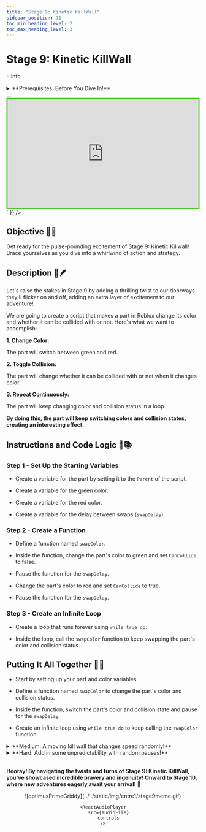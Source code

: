 ```yaml
---
title: "Stage 9: Kinetic KillWall"
sidebar_position: 11
toc_min_heading_level: 2
toc_max_heading_level: 3
---
```



# Stage 9: Kinetic KillWall

:::info
<details style={{border:'none'}}>
    <summary>**Prerequisites: Before You Dive In!**</summary>

    Prepare yourselves for the next adventure! Before embarking on Stage 9's thrilling journey through the Kinetic KillwWall, ensure you've conquered the following challenges:

    **1. Intro**

    Begin your journey into the world of obstacles and challenges.

    **2. Setup**

    Lay the groundwork for your adventure by preparing your environment.

    **3. Stage 1: Ascending Walls**

    Scale towering walls to reach new heights.

    **4. Stage 2: Sphere Stairs**

    Navigate a staircase of spheres to advance.

    **5. Stage 3: Plank Walkway**

    Traverse a precarious path made of planks.

    **6. Stage 4: KillBrick Path**

    Brave a path littered with deadly obstacles.

    **7. Stage 5: Fireball Footpath**

    Dodge fireballs as you make your way forward.

    **8. Stage 6: Military Minefield**

    Navigate through a field of hidden dangers.

    **9. Stage 7: Rolling Rocks**

    Evade rolling boulders as you progress.

    **10. Stage 8: Spinning KillBricks**

    Conquer platforms while avoiding spinning obstacles.

    **Once you've triumphed over these trials, you'll be ready to face the Kinetic KillWall head-on!🚀🌟**
</details>
:::

<br  />

<div dangerouslySetInnerHTML={{
  __html: `
    <div style="padding:56.25% 0 0 0;position:relative;border:3px solid #47c621;">
      <iframe src="https://player.vimeo.com/video/952507588?h=f094da8ef1" frameborder="0" allow="autoplay; fullscreen; picture-in-picture; clipboard-write" style="position:absolute;top:0;left:0;width:100%;height:100%;" title="Roblox Entrepreneur Part 1 - Stage 9 (Easy)"></iframe>
    </div>
    <script src="https://player.vimeo.com/api/player.js"></script>
  `
}} />

## Objective 🧐🗿

Get ready for the pulse-pounding excitement of Stage 9: Kinetic Killwall! Brace yourselves as you dive into a whirlwind of action and strategy.

## Description 📖🪶

Let's raise the stakes in Stage 9 by adding a thrilling twist to our doorways - they'll flicker on and off, adding an extra layer of excitement to our adventure!

We are going to create a script that makes a part in Roblox change its color and whether it can be collided with or not. Here's what we want to accomplish: 

**1. Change Color:**

The part will switch between green and red. 

**2. Toggle Collision:**

The part will change whether it can be collided with or not when it changes color. 

**3. Repeat Continuously:**

The part will keep changing color and collision status in a loop. 

**By doing this, the part will keep switching colors and collision states, creating an interesting effect.** 

## Instructions and Code Logic 📝📚

### Step 1 - Set Up the Starting Variables

- Create a variable for the part by setting it to the `Parent` of the script. 

- Create a variable for the green color. 

- Create a variable for the red color. 

- Create a variable for the delay between swaps (`swapDelay`). 

### Step 2 - Create a Function

- Define a function named `swapColor`. 

- Inside the function, change the part's color to green and set `CanCollide` to false. 

- Pause the function for the `swapDelay`. 

- Change the part's color to red and set `CanCollide` to true. 

- Pause the function for the `swapDelay`. 

### Step 3 - Create an Infinite Loop

- Create a loop that runs forever using `while true do`. 

- Inside the loop, call the `swapColor` function to keep swapping the part's color and collision status. 

## Putting It All Together 🔧🔩

- Start by setting up your part and color variables. 

- Define a function named `swapColor` to change the part's color and collision status. 

- Inside the function, switch the part's color and collision state and pause for the `swapDelay`. 

- Create an infinite loop using `while true do` to keep calling the `swapColor` function.

<details>
    <summary>**Medium: A moving kill wall that changes speed randomly!**</summary>

    <div dangerouslySetInnerHTML={{
    __html: `
        <div style="padding:56.25% 0 0 0;position:relative;border:3px solid #47c621;">
        <iframe src="https://player.vimeo.com/video/952507607?h=87ca004dd5" frameborder="0" allow="autoplay; fullscreen; picture-in-picture; clipboard-write" style="position:absolute;top:0;left:0;width:100%;height:100%;" title="Roblox Entrepreneur Part 1 - Stage 9 (Medium)"></iframe>
        </div>
        <script src="https://player.vimeo.com/api/player.js"></script>
    `
    }} />

    <br  />
    
    **Description 📖🪶** 

    We are going to create a script that makes a part in Roblox move back and forth continuously along the Z-axis. Additionally, if a player touches the part, their health will be set to zero. Here's what we want to accomplish: 

    *1. Move Back and Forth:*
    
    The part will move back and forth along the Z-axis. 

    *2. Random Speed:*
    
    The speed of the movement will be updated randomly. 

    *3. Detect Touch:*
    
    If a player touches the part, their health will be set to zero. 

    *By doing this, the part will create a dynamic movement and interaction with players in the game.* 

    <br  />

    **Instructions and Code Logic 📝📚**

    Step 1 - Set Up the Starting Variables

    - Create a variable for the part by setting it to the `Parent` of the script. 

    Step 2 - Create a Function

    - Define a function named `PlayerTouched` that takes a part (`Part`) as an argument. 

    - Inside the function, get the parent of the touched part (which should be a player's character). 

    - Check if the parent is a player's character. 

    - If it is, set the player's health to zero. 

    - Connect the `PlayerTouched` function to the part's `Touched` event. 

    Step 3 - Create an Infinite Loop

    - Create a loop that runs forever using `while true do`. 

    - Inside the loop, update the speed randomly. 

    - Move the part backwards along the Z-axis in small steps. 

    - Wait for a short time before moving again. 

    - Update the speed randomly. 

    - Move the part forwards along the Z-axis in small steps. 

    - Wait for a short time before moving again. 

    - The loop will automatically start running and moving the part back and forth. 

    <br  />

    **Putting It All Together 🔧🔩** 

    - Start by setting up your part. 

    - Define a function to handle player touch. 

    - Connect the `PlayerTouched` function to the part's `Touched` event. 

    - Create an infinite loop to keep moving the part back and forth. 

    - Use the `wait` function to pause the loop during each iteration. 
</details>

<details>
    <summary>**Hard: Add in some unpredictability with random pauses!**</summary>
    
    <div dangerouslySetInnerHTML={{
    __html: `
        <div style="padding:56.25% 0 0 0;position:relative;border:3px solid #47c621;">
        <iframe src="https://player.vimeo.com/video/952507599?h=2c98696e8e" frameborder="0" allow="autoplay; fullscreen; picture-in-picture; clipboard-write" style="position:absolute;top:0;left:0;width:100%;height:100%;" title="Roblox Entrepreneur Part 1 - Stage 9 (Hard)"></iframe>
        </div>
        <script src="https://player.vimeo.com/api/player.js"></script>
    `
    }} />

    <br  />

    **Description 📖🪶** 

    We are going to create a script that makes a part in Roblox move back and forth continuously using tweens. The part will pause randomly during its movement and will reset a player's health to zero if touched. Here's what we want to accomplish: 

    *1. Move Back and Forth:*
    
    The part will move forward and backward along the Z-axis. 

    *2. Random Speed and Pauses:*
    
    The speed of the movement and pauses will be random. 

    *3. Detect Touch:*
    
    If a player touches the part, their health will be set to zero. 

    *By doing this, the part will create a dynamic and interactive environment.* 

    <br  />

    **Instructions and Code Logic 📝📚** 

    Step 1 - Set Up the Starting Variables

    - Get the `TweenService` from the game. 

    - Create a variable for the part by setting it to the `Parent` of the script. 

    Step 2 - Create a Function

    - Define a function named `PlayerTouched` that takes a part (`Part`) as an argument. 

    - Inside the function, get the parent of the touched part (which should be a player's character). 

    - Check if the parent is a player's character. 

    - If it is, set the player's health to zero. 

    - Connect the `PlayerTouched` function to the part's `Touched` event. 

    - Define a function named `getRandomPause` that returns a random pause duration between 1 and 2 seconds. 

    - Define a function named `getRandomSpeed` that returns a random speed between 1 and 3 seconds. 

    - Define the maximum distance the part will move (`maxDistance`). 

    - Store the initial position of the part. 

    - Define a function named `createTween` that takes a target position and speed as arguments. 

    - Inside the function, set up the tween information (duration, easing style, direction, repeat count, reverse, delay). 

    - Create and return the tween to move the part to the target position. 

    - Define a function named `movePart`. 

    - Inside the function, create a loop that runs forever using `while true do`. 

    - In each loop iteration, create and play a tween to move the part forward. 

    - Pause randomly during the tween's playback. 

    - Create and play a tween to move the part backward. 

    - Pause randomly during the tween's playback. 

    - Call the `spawn` function with `movePart` to start the movement. 

    <br  />    

    **Putting It All Together 🔧🔩** 

    - Start by setting up your part and services. 

    - Define functions to handle player touch, generate random pauses and speed, and create tweens. 

    - Create a function to handle continuous movement with random pauses. 

    - Connect the player touch function to the part's `Touched` event. 

    - Call the `spawn` function to start the movement. 
</details>

<br  />

**Hooray! By navigating the twists and turns of Stage 9: Kinetic KillWall, you've showcased incredible bravery and ingenuity! Onward to Stage 10, where new adventures eagerly await your arrival! 🌟**

<div align='center'>
    ![optimusPrimeGriddy](../../static/img/entre1/stage9meme.gif)

    <ReactAudioPlayer
        src={audioFile}
        controls
    />
</div>